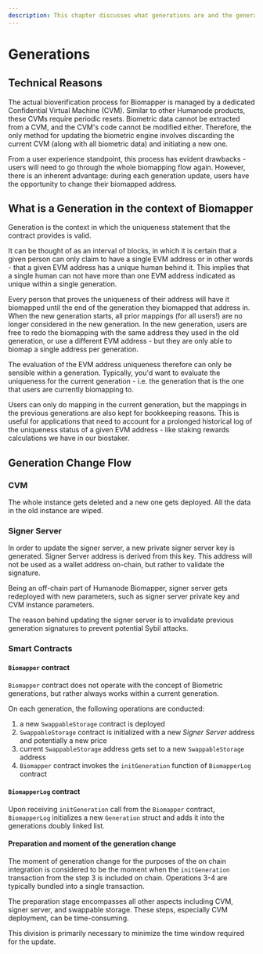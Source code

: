 ```yaml
---
description: This chapter discusses what generations are and the generation change flow.
---
```



# Generations

## Technical Reasons

The actual bioverification process for Biomapper is managed by a dedicated Confidential Virtual Machine (CVM). Similar to other Humanode products, these CVMs require periodic resets. Biometric data cannot be extracted from a CVM, and the CVM's code cannot be modified either. Therefore, the only method for updating the biometric engine involves discarding the current CVM (along with all biometric data) and initiating a new one.

<Callout type="info">
  From a user experience standpoint, this process has evident drawbacks - users
  will need to go through the whole biomapping flow again. However, there is an
  inherent advantage: during each generation update, users have the opportunity
  to change their biomapped address.
</Callout>

## What is a Generation in the context of Biomapper

Generation is the context in which the uniqueness statement that the contract provides is valid.

It can be thought of as an interval of blocks, in which it is certain that a given person can only claim to have a single EVM address or in other words - that a given EVM address has a unique human behind it. This implies that a single human can not have more than one EVM address indicated as unique within a single generation.

Every person that proves the uniqueness of their address will have it biomapped until the end of the generation they biomapped that address in. When the new generation starts, all prior mappings (for all users!) are no longer considered in the new generation. In the new generation, users are free to redo the biomapping with the same address they used in the old generation, or use a different EVM address - but they are only able to biomap a single address per generation.

The evaluation of the EVM address uniqueness therefore can only be sensible within a generation. Typically, you'd want to evaluate the uniqueness for the current generation - i.e. the generation that is the one that users are currently biomapping to.

Users can only do mapping in the current generation, but the mappings in the previous generations are also kept for bookkeeping reasons. This is useful for applications that need to account for a prolonged historical log of the uniqueness status of a given EVM address - like staking rewards calculations we have in our biostaker.

## Generation Change Flow

<Steps>

### CVM

The whole instance gets deleted and a new one gets deployed. All the data in the old instance are wiped.

### Signer Server

In order to update the signer server, a new private signer server key is generated. Signer Server address is derived from this key. This address will not be used as a wallet address on-chain, but rather to validate the signature.

Being an off-chain part of Humanode Biomapper, signer server gets redeployed with new parameters, such as signer server private key and CVM instance parameters.

The reason behind updating the signer server is to invalidate previous generation signatures to prevent potential Sybil attacks.

### Smart Contracts

#### **`Biomapper` contract**

`Biomapper` contract does not operate with the concept of Biometric generations, but rather always works within a current generation.

On each generation, the following operations are conducted:

1. a new `SwappableStorage` contract is deployed
2. `SwappableStorage` contract is initialized with a new _Signer Server_ address and potentially a new price
3. current `SwappableStorage` address gets set to a new `SwappableStorage` address
4. `Biomapper` contract invokes the `initGeneration` function of `BiomapperLog` contract

#### **`BiomapperLog` contract**

Upon receiving `initGeneration` call from the `Biomapper` contract, `BiomapperLog` initializes a new `Generation` struct and adds it into the generations doubly linked list.

</Steps>

#### Preparation and moment of the generation change

The moment of generation change for the purposes of the on chain integration is
considered to be the moment when the `initGeneration` transaction from the
step 3 is included on chain.
Operations 3-4 are typically bundled into a single transaction.

The preparation stage encompasses all other aspects including CVM, signer server,
and swappable storage.
These steps, especially CVM deployment, can be time-consuming.

This division is primarily necessary to minimize the time window required for
the update.
